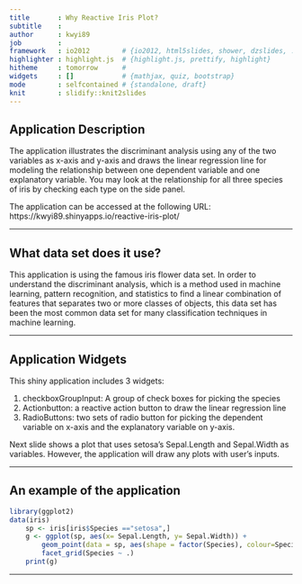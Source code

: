 ```yaml
---
title       : Why Reactive Iris Plot?
subtitle    : 
author      : kwyi89
job         : 
framework   : io2012        # {io2012, html5slides, shower, dzslides, ...}
highlighter : highlight.js  # {highlight.js, prettify, highlight}
hitheme     : tomorrow      # 
widgets     : []            # {mathjax, quiz, bootstrap}
mode        : selfcontained # {standalone, draft}
knit        : slidify::knit2slides
---
```


## Application Description

The application illustrates the discriminant analysis using any of the two variables as x-axis and y-axis and draws the linear regression line for modeling the relationship between one dependent variable and one explanatory variable. You may look at the relationship for all three species of iris by checking each type on the side panel. 

The application can be accessed at the following URL:
https://kwyi89.shinyapps.io/reactive-iris-plot/

--- 

## What data set does it use?

This application is using the famous iris flower data set. In order to understand the discriminant analysis, which is a method used in machine learning, pattern recognition, and statistics to find a linear combination of features that separates two or more classes of objects, this data set has been the most common data set for many classification techniques in machine learning. 


---

## Application Widgets

This shiny application includes 3 widgets:

1. checkboxGroupInput: A group of check boxes for picking the species
2. Actionbutton: a reactive action button to draw the linear regression line
3. RadioButtons: two sets of radio button for picking the dependent variable on x-axis and the explanatory variable on y-axis. 

Next slide shows a plot that uses setosa's Sepal.Length and Sepal.Width as variables. However, the application will draw any plots with user's inputs.

---

## An example of the application

```r
library(ggplot2)
data(iris)
    sp <- iris[iris$Species =="setosa",]    
    g <- ggplot(sp, aes(x= Sepal.Length, y= Sepal.Width)) +
        geom_point(data = sp, aes(shape = factor(Species), colour=Species)) +  
        facet_grid(Species ~ .)    
    print(g)

```
---

